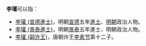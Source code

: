 '''李瓘'''可以指：
* [[李瓘_(宣德進士)|李瓘 (宣德進士)]]，明朝[[宣德|宣德]]五年[[進士|進士]]、[[明朝|明朝]]政治人物。
* [[李瓘_(景泰進士)|李瓘 (景泰進士)]]，明朝[[景泰_(年号)|景泰]]五年進士、明朝政治人物。
* [[李瓘_(嗣许王)|李瓘 (嗣许王)]]，唐朝许王[[李素节|李素节]]第十二子。
{{disambig}}